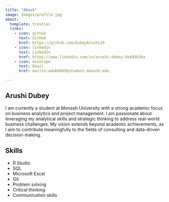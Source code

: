 ```yaml
---
title: "About"
image: Images/profile.jpg
about:
  template: trestles
  links:
    - icon: github
      text: GitHub
      href: https://github.com/DubeyArushi19 
    - icon: linkedin
      text: LinkedIn
      href: https://www.linkedin.com/in/arushi-dubey-9a493b1ba
    - icon: envelope
      text: Email
      href: mailto:adub0005@student.monash.edu

---
```


## Arushi Dubey

I am currently a student at Monash University with a strong academic focus on business analytics and project management. I am passionate about leveraging my analytical skills and strategic thinking to address real-world business challenges. My vision extends beyond academic achievements, as I aim to contribute meaningfully to the fields of consulting and data-driven decision-making. 

## Skills

- R Studio
- SQL
- Microsoft Excel
- Git
- Problem solving
- Critical thinking
- Communication skills


